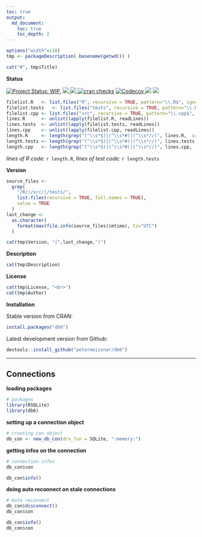 ---
toc: true
output:
  md_document:
    toc: true
    toc_depth: 2
---

<!-- README.md is generated from README.Rmd. Please edit that file -->



```{r, include=FALSE}
options("width"=110)
tmp <- packageDescription( basename(getwd()) )
```

```{r, results='asis', echo=FALSE}
cat("#", tmp$Title)
```


**Status**

[![Project Status: WIP.](https://www.repostatus.org/badges/latest/wip.svg)](http://www.repostatus.org/#wip)
<a href="https://travis-ci.org/petermeissner/db6">
<img src="https://api.travis-ci.org/petermeissner/db6.svg?branch=master">
<a/>
<a href="https://cran.r-project.org/package=db6">
<img src="http://www.r-pkg.org/badges/version/db6">
</a>
[![cran checks](https://cranchecks.info/badges/summary/reshape)](https://cran.r-project.org/web/checks/check_results_reshape.html)
<a href="https://codecov.io/gh/petermeissner/db6">
<img src="https://codecov.io/gh/petermeissner/db6/branch/master/graph/badge.svg" alt="Codecov" />
</a>
<img src="http://cranlogs.r-pkg.org/badges/grand-total/db6">
<img src="http://cranlogs.r-pkg.org/badges/db6">






```{r, include=FALSE}
filelist.R   <- list.files("R", recursive = TRUE, pattern="\\.R$", ignore.case = TRUE, full.names = TRUE)
filelist.tests   <- list.files("tests", recursive = TRUE, pattern="\\.R$", ignore.case = TRUE, full.names = TRUE)
filelist.cpp <- list.files("src", recursive = TRUE, pattern="\\.cpp$", ignore.case = TRUE, full.names = TRUE)
lines.R      <- unlist(lapply(filelist.R, readLines))
lines.tests  <- unlist(lapply(filelist.tests, readLines))
lines.cpp    <- unlist(lapply(filelist.cpp, readLines))
length.R     <- length(grep("(^\\s*$)|(^\\s*#)|(^\\s*//)", lines.R,  value = TRUE, invert = TRUE))
length.tests <- length(grep("(^\\s*$)|(^\\s*#)|(^\\s*//)", lines.tests,  value = TRUE, invert = TRUE))
length.cpp   <- length(grep("(^\\s*$)|(^\\s*#)|(^\\s*//)", lines.cpp,  value = TRUE, invert = TRUE))
```


*lines of R code:* `r length.R`, *lines of test code:* `r length.tests`



**Version**

```{r, include=FALSE}
source_files <- 
  grep(
    "/R/|/src/|/tests/",
    list.files(recursive = TRUE, full.names = TRUE), 
    value = TRUE
  )
last_change <- 
  as.character(
    format(max(file.info(source_files)$mtime), tz="UTC")
  )
```


```{r, results='asis', echo=FALSE}
cat(tmp$Version, "(",last_change,")")
```

**Description**


```{r, results='asis', echo=FALSE}
cat(tmp$Description)
```


**License**

```{r, results='asis', echo=FALSE}
cat(tmp$License, "<br>")
cat(tmp$Author)
```




**Installation**

Stable version from CRAN:

```{r, eval=FALSE}
install.packages("db6")
```


Latest development version from Github:

```{r, eval=FALSE}
devtools::install_github("petermeissner/db6")
```




------------------------------------------------------------------------


## Connections

**loading packages**

```{r}
# packages
library(RSQLite)
library(db6)
```


**setting up a connection object**

```{r}
# creating con object
db_con <- new_db_con(drv_fun = SQLite, ":memory:")
```

**getting infos on the connection**

```{r}
# connection infos
db_con$con

db_con$info()
```


**doing auto reconnect on stale connections**

```{r}
# Auto reconnect
db_con$disconnect()
db_con$con

db_con$info()
db_con$con
```


